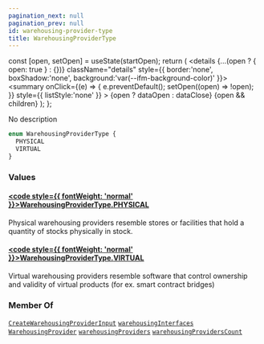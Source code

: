 ```yaml
---
pagination_next: null
pagination_prev: null
id: warehousing-provider-type
title: WarehousingProviderType
---
```









  const [open, setOpen] = useState(startOpen);
  return (
    <details {...(open ? { open: true } : {})} className="details" style={{ border:'none', boxShadow:'none', background:'var(--ifm-background-color)' }}>
      <summary
        onClick={(e) => {
          e.preventDefault();
          setOpen((open) => !open);
        }}
        style={{ listStyle:'none' }}
      >
      {open ? dataOpen : dataClose}
      </summary>
      {open && children}
    </details>
  );
};








No description


```graphql
enum WarehousingProviderType {
  PHYSICAL
  VIRTUAL
}
```




### Values

#### [<code style={{ fontWeight: 'normal' }}>WarehousingProviderType.<b>PHYSICAL</b></code>](#)  
Physical warehousing providers resemble stores or facilities that hold a quantity of stocks physically in stock.


#### [<code style={{ fontWeight: 'normal' }}>WarehousingProviderType.<b>VIRTUAL</b></code>](#)  
Virtual warehousing providers resemble software that control ownership and validity of virtual products (for ex. smart contract bridges)






### Member Of

[`CreateWarehousingProviderInput`](/types/inputs/create-warehousing-provider-input.mdx)  <Badge class="badge badge--secondary" text="input"/><Bullet />[`warehousingInterfaces`](/operations/queries/warehousing-interfaces.mdx)  <Badge class="badge badge--secondary" text="query"/><Bullet />[`WarehousingProvider`](/types/objects/warehousing-provider.mdx)  <Badge class="badge badge--secondary" text="object"/><Bullet />[`warehousingProviders`](/operations/queries/warehousing-providers.mdx)  <Badge class="badge badge--secondary" text="query"/><Bullet />[`warehousingProvidersCount`](/operations/queries/warehousing-providers-count.mdx)  <Badge class="badge badge--secondary" text="query"/>

